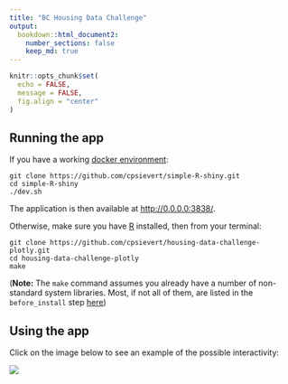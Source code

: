 ```yaml
---
title: "BC Housing Data Challenge"
output: 
  bookdown::html_document2:
    number_sections: false
    keep_md: true
---
```


```r
knitr::opts_chunk$set(
  echo = FALSE,
  message = FALSE,
  fig.align = "center"
)
```

## Running the app

If you have a working [docker environment](https://docs.docker.com/engine/):

```shell
git clone https://github.com/cpsievert/simple-R-shiny.git
cd simple-R-shiny
./dev.sh
```

The application is then available at <http://0.0.0.0:3838/>.

Otherwise, make sure you have [R](https://cran.r-project.org/) installed, then from your terminal:

```shell
git clone https://github.com/cpsievert/housing-data-challenge-plotly.git
cd housing-data-challenge-plotly
make
```

(**Note:** The `make` command assumes you already have a number of non-standard system libraries. Most, if not all of them, are listed in the `before_install` step [here](https://github.com/edzer/sfr/blob/master/.travis.yml))

## Using the app

Click on the image below to see an example of the possible interactivity:

<a href="https://i.imgur.com/WvSQ8ze.gif">
  <img src="http://i.imgur.com/pV9Gjb8.png" />
</a>
